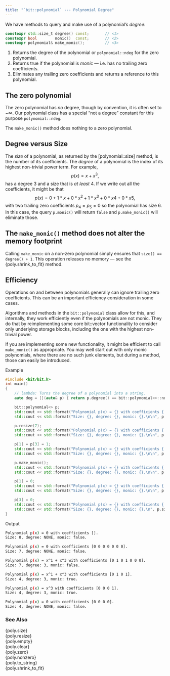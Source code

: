 ```yaml
---
title: "`bit::polynomial` --- Polynomial Degree"
---
```


We have methods to query and make use of a polynomial's *degree*:
```cpp
constexpr std::size_t degree() const;       // <1>
constexpr bool        monic()  const;       // <2>
constexpr polynomial& make_monic();         // <3>
```
1. Returns the degree of the polynomial or `polynomial::ndeg` for the zero polynomial.
2. Returns true if the polynomial is *monic* --- i.e. has no trailing zero coefficients.
3. Eliminates any trailing zero coefficients and returns a reference to this polynomial.

::: {.callout-note}
# The zero polynomial
The zero polynomial has *no* degree, though by convention, it is often set to $-\infty$.
Our polynomial class has a special "not a degree" constant for this purpose `polynomial::ndeg`.

The `make_monic()` method does nothing to a zero polynomial.
:::

## Degree versus Size

The *size* of a polynomial, as returned by the [polynomial::size] method, is the number of its coefficients.
The *degree* of a polynomial is the index of its highest non-trivial power term.
For example,
$$
p(x) = x + x^3,
$$
has a degree 3 and a size that is *at least* 4.
If we write out all the coefficients, it might be that
$$
p(x) = 0 + 1*x + 0*x^2 + 1*x^3 + 0*x4 + 0*x5,
$$
with two trailing zero coefficients $p_4 = p_5 = 0$ so the polynomial has size 6.
In this case, the query `p.monic()` will return `false` and `p.make_monic()` will eliminate those.

::: {.callout-important}
# The `make_monic()` method does not alter the memory footprint
Calling `make_monic` on a non-zero polynomial simply ensures that `size() == degree() + 1`.
This operation releases no memory --- see the {poly.shrink_to_fit} method.
:::

## Efficiency

Operations on and between polynomials generally can ignore trailing zero coefficients.
This can be an important efficiency consideration in some cases.

Algorithms and methods in the `bit::polynomial` class allow for this, and internally, they work efficiently even if the polynomials are not monic.
They do that by reimplementing some core bit::vector functionality to consider only underlying storage blocks, including the one with the highest non-trivial power.

If you are implementing some new functionality, it might be efficient to call `make_monic()` as appropriate.
You may well start out with only monic polynomials, where there are no such junk elements, but during a method, those can easily be introduced.

[Example]{.bt}
```cpp
#include <bit/bit.h>
int main()
{
    // lambda: Turns the degree of a polynomial into a string.
    auto deg = [](auto& p) { return p.degree() == bit::polynomial<>::ndeg ? "NONE" : std::format("{}", p.degree()); };

    bit::polynomial<> p;
    std::cout << std::format("Polynomial p(x) = {} with coefficients {:p}.\n", p, p.coefficients());
    std::cout << std::format("Size: {}, degree: {}, monic: {}.\n\n", p.size(), deg(p), p.monic());

    p.resize(7);
    std::cout << std::format("Polynomial p(x) = {} with coefficients {:p}.\n", p, p.coefficients());
    std::cout << std::format("Size: {}, degree: {}, monic: {}.\n\n", p.size(), deg(p), p.monic());

    p[1] = p[3] = 1;
    std::cout << std::format("Polynomial p(x) = {} with coefficients {:p}.\n", p, p.coefficients());
    std::cout << std::format("Size: {}, degree: {}, monic: {}.\n\n", p.size(), deg(p), p.monic());

    p.make_monic();
    std::cout << std::format("Polynomial p(x) = {} with coefficients {:p}.\n", p, p.coefficients());
    std::cout << std::format("Size: {}, degree: {}, monic: {}.\n\n", p.size(), deg(p), p.monic());

    p[1] = 0;
    std::cout << std::format("Polynomial p(x) = {} with coefficients {:p}.\n", p, p.coefficients());
    std::cout << std::format("Size: {}, degree: {}, monic: {}.\n\n", p.size(), deg(p), p.monic());

    p[3] = 0;
    std::cout << std::format("Polynomial p(x) = {} with coefficients {:p}.\n", p, p.coefficients());
    std::cout << std::format("Size: {}, degree: {}, monic: {}.\n", p.size(), deg(p), p.monic());
}
```

[Output]{.bt}
```bash
Polynomial p(x) = 0 with coefficients [].
Size: 0, degree: NONE, monic: false.

Polynomial p(x) = 0 with coefficients [0 0 0 0 0 0 0].
Size: 7, degree: NONE, monic: false.

Polynomial p(x) = x^1 + x^3 with coefficients [0 1 0 1 0 0 0].
Size: 7, degree: 3, monic: false.

Polynomial p(x) = x^1 + x^3 with coefficients [0 1 0 1].
Size: 4, degree: 3, monic: true.

Polynomial p(x) = x^3 with coefficients [0 0 0 1].
Size: 4, degree: 3, monic: true.

Polynomial p(x) = 0 with coefficients [0 0 0 0].
Size: 4, degree: NONE, monic: false.
```

### See Also
{poly.size}        \
{poly.resize}      \
{poly.empty}       \
{poly.clear}       \
{poly.zero}        \
{poly.nonzero}     \
{poly.to_string}   \
{poly.shrink_to_fit}